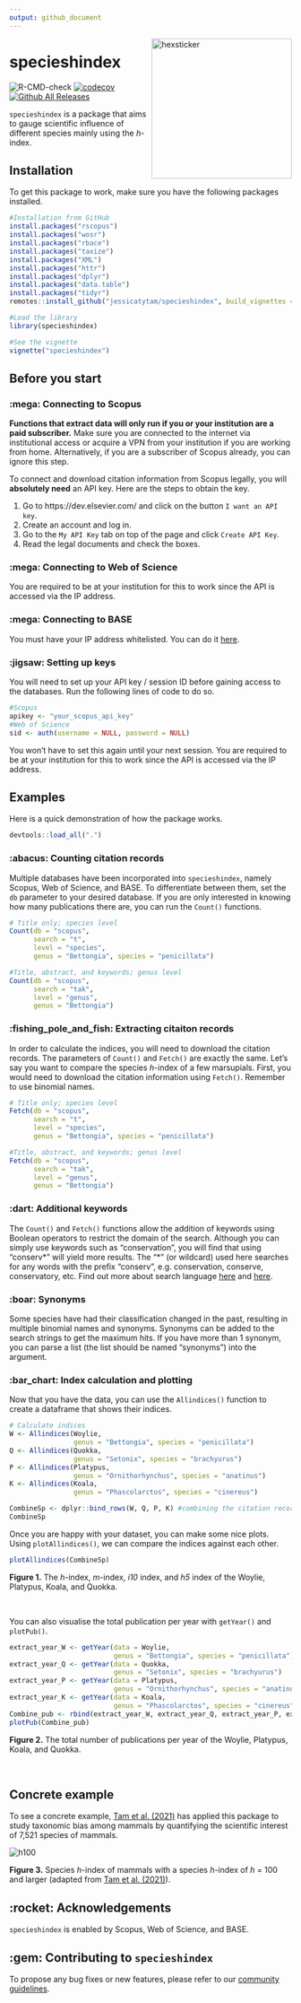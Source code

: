 ```yaml
---
output: github_document
---
```


<img src="README_files/figure-gfm/stickerfile.png" alt="hexsticker" height="250px" align="right" />

# specieshindex

![R-CMD-check](https://github.com/jessicatytam/specieshindex/workflows/CI/badge.svg)
[![codecov](https://codecov.io/gh/jessicatytam/specieshindex/branch/master/graph/badge.svg?token=Y8N1QW0I1C)](https://codecov.io/gh/jessicatytam/specieshindex)
[![Github All Releases](https://img.shields.io/github/downloads/jessicatytam/specieshindex/total.svg)]()

`specieshindex` is a package that aims to gauge scientific influence of different species mainly using the *h*-index.

## Installation

To get this package to work, make sure you have the following packages installed.

```r
#Installation from GitHub
install.packages("rscopus")
install.packages("wosr")
install.packages("rbace")
install.packages("taxize")
install.packages("XML")
install.packages("httr")
install.packages("dplyr")
install.packages("data.table")
install.packages("tidyr")
remotes::install_github("jessicatytam/specieshindex", build_vignettes = TRUE, dependencies = TRUE)

#Load the library
library(specieshindex)

#See the vignette
vignette("specieshindex")
```

## Before you start

### :mega: Connecting to Scopus

**Functions that extract data will only run if you or your institution are a paid subscriber.** Make sure you are connected to the internet via institutional access or acquire a VPN from your institution if you are working from home. Alternatively, if you are a subscriber of Scopus already, you can ignore this step.

To connect and download citation information from Scopus legally, you will **absolutely need** an API key. Here are the steps to obtain the key.

1. Go to https://dev.elsevier.com/ and click on the button `I want an API key`.
2. Create an account and log in.
3. Go to the `My API Key` tab on top of the page and click `Create API Key`.
4. Read the legal documents and check the boxes. 

### :mega: Connecting to Web of Science

You are required to be at your institution for this to work since the API is accessed via the IP address.

### :mega: Connecting to BASE

You must have your IP address whitelisted. You can do it [here](https://www.base-search.net/about/en/contact.php).

### :jigsaw: Setting up keys

You will need to set up your API key / session ID before gaining access to the databases. Run the following lines of code to do so.

```r
#Scopus
apikey <- "your_scopus_api_key"
#Web of Science
sid <- auth(username = NULL, password = NULL)
```

You won't have to set this again until your next session. You are required to be at your institution for this to work since the API is accessed via the IP address.

## Examples

Here is a quick demonstration of how the package works.

```r
devtools::load_all(".")
```

### :abacus: Counting citation records

Multiple databases have been incorporated into `specieshindex`, namely Scopus, Web of Science, and BASE. To differentiate between them, set the `db` parameter to your desired database. If you are only interested in knowing how many publications there are, you can run the `Count()` functions.

```r
# Title only; species level
Count(db = "scopus",
      search = "t",
      level = "species",
      genus = "Bettongia", species = "penicillata")

#Title, abstract, and keywords; genus level
Count(db = "scopus",
      search = "tak",
      level = "genus",
      genus = "Bettongia")
```

### :fishing_pole_and_fish: Extracting citaiton records

In order to calculate the indices, you will need to download the citation records. The parameters of `Count()` and `Fetch()` are exactly the same. Let's say you want to compare the species *h*-index of a few marsupials. First, you would need to download the citation information using `Fetch()`. Remember to use binomial names.

```r
# Title only; species level
Fetch(db = "scopus",
      search = "t",
      level = "species",
      genus = "Bettongia", species = "penicillata")

#Title, abstract, and keywords; genus level
Fetch(db = "scopus",
      search = "tak",
      level = "genus",
      genus = "Bettongia")
```

### :dart: Additional keywords

The `Count()` and `Fetch()` functions allow the addition of keywords using Boolean operators to restrict the domain of the search. Although you can simply use keywords such as "conservation", you will find that using "conserv\*" will yield more results. The "\*" (or wildcard) used here searches for any words with the prefix "conserv", e.g. conservation, conserve, conservatory, etc. Find out more about search language [here](https://guides.library.illinois.edu/c.php?g=980380&p=7089537) and [here](http://schema.elsevier.com/dtds/document/bkapi/search/SCOPUSSearchTips.htm).

### :boar: Synonyms

Some species have had their classification changed in the past, resulting in multiple binomial names and synonyms. Synonyms can be added to the search strings to get the maximum hits. If you have more than 1 synonym, you can parse a list (the list should be named "synonyms") into the argument.

### :bar_chart: Index calculation and plotting

Now that you have the data, you can use the `Allindices()` function to create a dataframe that shows their indices.

```r
# Calculate indices
W <- Allindices(Woylie,
                genus = "Bettongia", species = "penicillata")
Q <- Allindices(Quokka,
                genus = "Setonix", species = "brachyurus")
P <- Allindices(Platypus,
                genus = "Ornithorhynchus", species = "anatinus")
K <- Allindices(Koala,
                genus = "Phascolarctos", species = "cinereus")

CombineSp <- dplyr::bind_rows(W, Q, P, K) #combining the citation records
CombineSp
```

Once you are happy with your dataset, you can make some nice plots. Using `plotAllindices()`, we can compare the indices against each other.

```r
plotAllindices(CombineSp)
```

**Figure 1.** The *h*-index, *m*-index, *i10* index, and *h5* index of the Woylie, Platypus, Koala, and Quokka.

<br/>

You can also visualise the total publication per year with `getYear()` and `plotPub()`.

```r
extract_year_W <- getYear(data = Woylie,
                          genus = "Bettongia", species = "penicillata")
extract_year_Q <- getYear(data = Quokka,
                          genus = "Setonix", species = "brachyurus")
extract_year_P <- getYear(data = Platypus,
                          genus = "Ornithorhynchus", species = "anatinus")
extract_year_K <- getYear(data = Koala,
                          genus = "Phascolarctos", species = "cinereus")
Combine_pub <- rbind(extract_year_W, extract_year_Q, extract_year_P, extract_year_K)
plotPub(Combine_pub)
```

**Figure 2.** The total number of publications per year of the Woylie, Platypus, Koala, and Quokka.

<br/>

## Concrete example

To see a concrete example, [Tam et al. (2021)](https://ecoevorxiv.org/gd7cv/) has applied this package to study taxonomic bias among mammals by quantifying the scientific interest of 7,521 species of mammals.

<img src="README_files/figure-gfm/h100_text_2.png" alt="h100" />

**Figure 3.** Species *h*-index of mammals with a species *h*-index of *h* = 100 and larger (adapted from [Tam et al. (2021)](https://ecoevorxiv.org/gd7cv/)).
  
## :rocket: Acknowledgements
`specieshindex` is enabled by Scopus, Web of Science, and BASE.

## :gem: Contributing to `specieshindex`
To propose any bug fixes or new features, please refer to our [community guidelines](https://github.com/jessicatytam/specieshindex/blob/52a1d30c86dc425de2b3966cfa6d802260b7229a/.github/CONTRIBUTING.md).